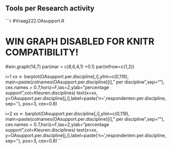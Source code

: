 ## Tools per Research activity

```r
#Vraag222.OAsupport.R


# WIN GRAPH DISABLED FOR KNITR COMPATIBILITY!
#win.graph(14,7)
par(mar = c(8,6,4,1) +0.1)
par(mfrow=c(1,2))

i=1
xx <- barplot(OAsupport.per.discipline[,i],ylim=c(0,119),
        main=paste(colnames(OAsupport.per.discipline)[i]," per discipline",sep=""),
        cex.names = 0.7,horiz=F,las=2,ylab="percentage support",col=Kleuren.disciplines)
text(x=xx, y=OAsupport.per.discipline[j,i],label=paste('n=',respondenten.per.discipline,sep=''),
 pos=3, cex=0.8)

i=2
xx <- barplot(OAsupport.per.discipline[,i],ylim=c(0,119),
        main=paste(colnames(OAsupport.per.discipline)[i]," per discipline",sep=""),
        cex.names = 0.7,horiz=F,las=2,ylab="percentage support",col=Kleuren.disciplines)
text(x=xx, y=OAsupport.per.discipline[j,i],label=paste('n=',respondenten.per.discipline,sep=''),
 pos=3, cex=0.8)```
